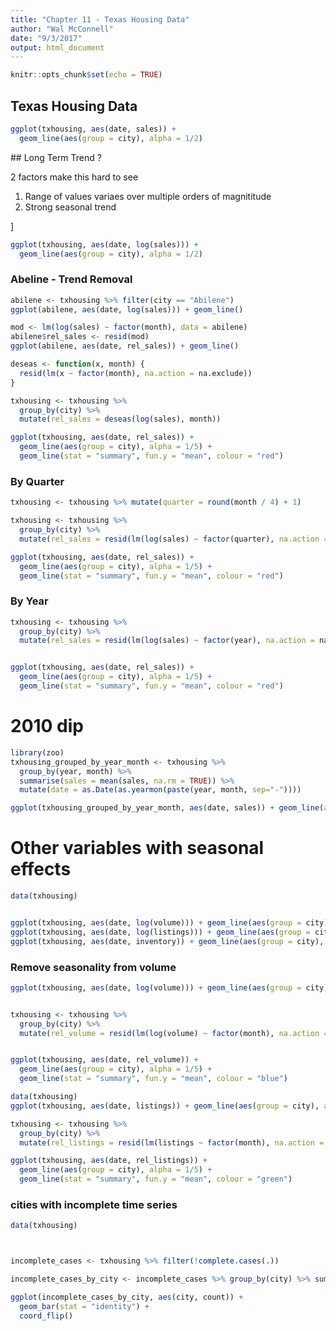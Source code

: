 ```yaml
---
title: "Chapter 11 - Texas Housing Data"
author: "Wal McConnell"
date: "9/3/2017"
output: html_document
---
```


```r
knitr::opts_chunk$set(echo = TRUE)
```

## Texas Housing Data

```r
ggplot(txhousing, aes(date, sales)) + 
  geom_line(aes(group = city), alpha = 1/2)
```
 ## Long Term Trend ?
 
 2 factors make this hard to see 
 
 1. Range of values variaes over multiple orders of magnititude
 2. Strong seasonal trend
 
 
 ]
```r
ggplot(txhousing, aes(date, log(sales))) + 
  geom_line(aes(group = city), alpha = 1/2)
```
### Abeline - Trend Removal

```r
abilene <- txhousing %>% filter(city == "Abilene")
ggplot(abilene, aes(date, log(sales))) + geom_line()

mod <- lm(log(sales) ~ factor(month), data = abilene)
abilene$rel_sales <- resid(mod)
ggplot(abilene, aes(date, rel_sales)) + geom_line()
```

```r
deseas <- function(x, month) {
  resid(lm(x ~ factor(month), na.action = na.exclude))
}

txhousing <- txhousing %>% 
  group_by(city) %>% 
  mutate(rel_sales = deseas(log(sales), month))

ggplot(txhousing, aes(date, rel_sales)) +
  geom_line(aes(group = city), alpha = 1/5) + 
  geom_line(stat = "summary", fun.y = "mean", colour = "red")
```

### By Quarter

```r
txhousing <- txhousing %>% mutate(quarter = round(month / 4) + 1)

txhousing <- txhousing %>%
  group_by(city) %>%
  mutate(rel_sales = resid(lm(log(sales) ~ factor(quarter), na.action = na.exclude)))

ggplot(txhousing, aes(date, rel_sales)) +
  geom_line(aes(group = city), alpha = 1/5) +
  geom_line(stat = "summary", fun.y = "mean", colour = "red")
```

### By Year

```r
txhousing <- txhousing %>%
  group_by(city) %>%
  mutate(rel_sales = resid(lm(log(sales) ~ factor(year), na.action = na.exclude)))


ggplot(txhousing, aes(date, rel_sales)) +
  geom_line(aes(group = city), alpha = 1/5) +
  geom_line(stat = "summary", fun.y = "mean", colour = "red")
```


# 2010 dip

```r
library(zoo)
txhousing_grouped_by_year_month <- txhousing %>% 
  group_by(year, month) %>% 
  summarise(sales = mean(sales, na.rm = TRUE)) %>%
  mutate(date = as.Date(as.yearmon(paste(year, month, sep="-"))))

ggplot(txhousing_grouped_by_year_month, aes(date, sales)) + geom_line(alpha = 1/5)
```

# Other variables with seasonal effects

```r
data(txhousing)


ggplot(txhousing, aes(date, log(volume))) + geom_line(aes(group = city), alpha = 1/2)
ggplot(txhousing, aes(date, log(listings))) + geom_line(aes(group = city), alpha = 1/2)
ggplot(txhousing, aes(date, inventory)) + geom_line(aes(group = city), alpha = 1/2)

```
### Remove seasonality from volume

```r
ggplot(txhousing, aes(date, log(volume))) + geom_line(aes(group = city), alpha = 1/2)


txhousing <- txhousing %>%
  group_by(city) %>%
  mutate(rel_volume = resid(lm(log(volume) ~ factor(month), na.action = na.exclude)))


ggplot(txhousing, aes(date, rel_volume)) +
  geom_line(aes(group = city), alpha = 1/5) +
  geom_line(stat = "summary", fun.y = "mean", colour = "blue")
```

```r
data(txhousing)
ggplot(txhousing, aes(date, listings)) + geom_line(aes(group = city), alpha = 1/2)

txhousing <- txhousing %>%
  group_by(city) %>%
  mutate(rel_listings = resid(lm(listings ~ factor(month), na.action = na.exclude)))

ggplot(txhousing, aes(date, rel_listings)) +
  geom_line(aes(group = city), alpha = 1/5) +
  geom_line(stat = "summary", fun.y = "mean", colour = "green")
```


### cities with incomplete time series

```r
data(txhousing)



incomplete_cases <- txhousing %>% filter(!complete.cases(.))

incomplete_cases_by_city <- incomplete_cases %>% group_by(city) %>% summarise(count = n()) %>% arrange(count)

ggplot(incomplete_cases_by_city, aes(city, count)) + 
  geom_bar(stat = "identity") + 
  coord_flip()

```
